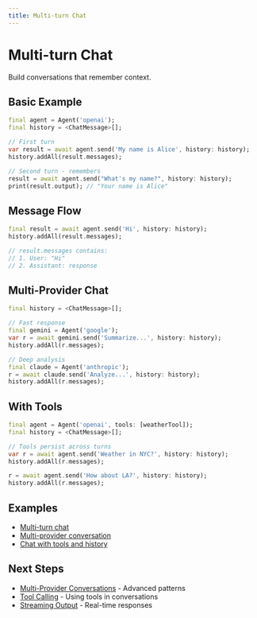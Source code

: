 ```yaml
---
title: Multi-turn Chat
---
```


# Multi-turn Chat

Build conversations that remember context.

## Basic Example

```dart
final agent = Agent('openai');
final history = <ChatMessage>[];

// First turn
var result = await agent.send('My name is Alice', history: history);
history.addAll(result.messages);

// Second turn - remembers
result = await agent.send("What's my name?", history: history);
print(result.output); // "Your name is Alice"
```

## Message Flow

```dart
final result = await agent.send('Hi', history: history);
history.addAll(result.messages);

// result.messages contains:
// 1. User: "Hi"
// 2. Assistant: response
```

## Multi-Provider Chat

```dart
final history = <ChatMessage>[];

// Fast response
final gemini = Agent('google');
var r = await gemini.send('Summarize...', history: history);
history.addAll(r.messages);

// Deep analysis
final claude = Agent('anthropic');
r = await claude.send('Analyze...', history: history);
history.addAll(r.messages);
```

## With Tools

```dart
final agent = Agent('openai', tools: [weatherTool]);
final history = <ChatMessage>[];

// Tools persist across turns
var r = await agent.send('Weather in NYC?', history: history);
history.addAll(r.messages);

r = await agent.send('How about LA?', history: history);
history.addAll(r.messages);
```

## Examples

- [Multi-turn chat](https://github.com/csells/darantic_ai/blob/main/packages/dartantic_ai/example/bin/multi_turn_chat.dart)
- [Multi-provider conversation](https://github.com/csells/darantic_ai/blob/main/packages/dartantic_ai/example/bin/multi_provider.dart)
- [Chat with tools and history](https://github.com/csells/darantic_ai/blob/main/packages/dartantic_ai/example/bin/chat.dart)

## Next Steps

- [Multi-Provider Conversations](/multi-provider-conversations) - Advanced patterns
- [Tool Calling](/tool-calling) - Using tools in conversations
- [Streaming Output](/streaming-output) - Real-time responses
